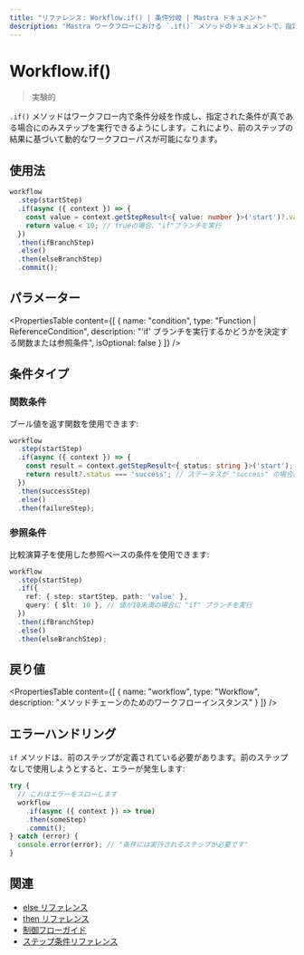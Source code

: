 ```yaml
---
title: "リファレンス: Workflow.if() | 条件分岐 | Mastra ドキュメント"
description: "Mastra ワークフローにおける `.if()` メソッドのドキュメントで、指定された条件に基づいて条件分岐を作成します。"
---
```


# Workflow.if()

> 実験的

`.if()` メソッドはワークフロー内で条件分岐を作成し、指定された条件が真である場合にのみステップを実行できるようにします。これにより、前のステップの結果に基づいて動的なワークフローパスが可能になります。

## 使用法

```typescript copy showLineNumbers
workflow
  .step(startStep)
  .if(async ({ context }) => {
    const value = context.getStepResult<{ value: number }>('start')?.value;
    return value < 10; // trueの場合、"if"ブランチを実行
  })
  .then(ifBranchStep)
  .else()
  .then(elseBranchStep)
  .commit();
```

## パラメーター

<PropertiesTable
  content={[
    {
      name: "condition",
      type: "Function | ReferenceCondition",
      description: "'if' ブランチを実行するかどうかを決定する関数または参照条件",
      isOptional: false
    }
  ]}
/>

## 条件タイプ

### 関数条件

ブール値を返す関数を使用できます:

```typescript
workflow
  .step(startStep)
  .if(async ({ context }) => {
    const result = context.getStepResult<{ status: string }>('start');
    return result?.status === 'success'; // ステータスが "success" の場合に "if" ブランチを実行
  })
  .then(successStep)
  .else()
  .then(failureStep);
```

### 参照条件

比較演算子を使用した参照ベースの条件を使用できます:

```typescript
workflow
  .step(startStep)
  .if({
    ref: { step: startStep, path: 'value' },
    query: { $lt: 10 }, // 値が10未満の場合に "if" ブランチを実行
  })
  .then(ifBranchStep)
  .else()
  .then(elseBranchStep);
```

## 戻り値

<PropertiesTable
  content={[
    {
      name: "workflow",
      type: "Workflow",
      description: "メソッドチェーンのためのワークフローインスタンス"
    }
  ]}
/>

## エラーハンドリング

`if` メソッドは、前のステップが定義されている必要があります。前のステップなしで使用しようとすると、エラーが発生します:

```typescript
try {
  // これはエラーをスローします
  workflow
    .if(async ({ context }) => true)
    .then(someStep)
    .commit();
} catch (error) {
  console.error(error); // "条件には実行されるステップが必要です"
}
```

## 関連

- [else リファレンス](./else.mdx)
- [then リファレンス](./then.mdx)
- [制御フローガイド](../../workflows/control-flow.mdx)
- [ステップ条件リファレンス](./step-condition.mdx)
